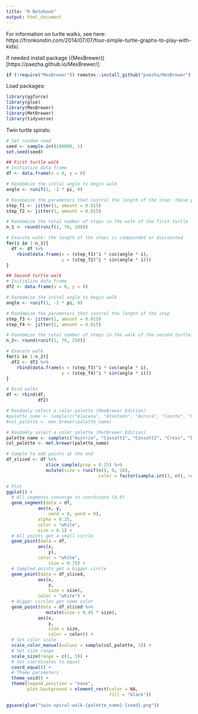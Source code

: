 ```yaml
---
title: "R Notebook"
output: html_document
---
```


For information on turtle walks, see here: https://fronkonstin.com/2014/07/07/four-simple-turtle-graphs-to-play-with-kids/.

If needed install package ({MexBrewer})[https://paezha.github.io/MexBrewer/]:
```r
if (!require("MexBrewer")) remotes::install_github("paezha/MexBrewer") 
```


Load packages:
```r
library(ggforce)
library(glue)
library(MexBrewer)
library(MetBrewer)
library(tidyverse)
```

Twin turtle spirals:
```r
# Set random seed
seed <- sample.int(100000, 1)
set.seed(seed)

## First turtle walk
# Initialize data frame
df <- data.frame(x = 0, y = 0)

# Randomize the inital angle to begin walk
angle <- runif(1, -2 * pi, 0)

# Randomize the parameters that control the length of the step: these parameters are _very_ important because the compounding means the overall effect can be very dramatic (explosive growth or precipitous discount)
step_f1 <- jitter(1, amount = 0.015)
step_f2 <- jitter(1, amount = 0.015)

# Randomize the total number of steps in the walk of the first turtle
n_1 <- round(runif(1, 70, 200))

# Execute walk: the length of the steps is compounded or discounted
for(i in 1:n_1){
  df <- df %>%
    rbind(data.frame(x = (step_f1)^i * cos(angle * i),
                     y = (step_f2)^i * sin(angle * i)))
}

## Second turtle walk
# Initialize data frame
df2 <- data.frame(x = 0, y = 0)

# Randomize the inital angle to begin walk
angle <- runif(1, -2 * pi, 0)

# Randomize the parameters that control the length of the step
step_f3 <- jitter(1, amount = 0.015)
step_f4 <- jitter(1, amount = 0.015)

# Randomize the total number of steps in the walk of the second turtle
n_2<- round(runif(1, 70, 250))

# Execute walk
for(i in 1:n_2){
  df2 <- df2 %>%
    rbind(data.frame(x = (step_f3)^i * cos(angle * i),
                     y = (step_f4)^i * sin(angle * i)))
}

# Bind walks
df <- rbind(df,
            df2)

# Randomly select a color palette (MexBrewer Edition)
#palette_name <- sample(c("Alacena", "Atentado", "Aurora", "Concha", "Frida", "Revolucion", "Ronda", "Tierra"), 1)
#col_palette <- mex.brewer(palette_name)

# Randomly select a color palette (MetBrewer Edition)
palette_name <- sample(c("Austria", "Cassatt1", "Cassatt2", "Cross", "Degas", "Derain", "Egypt", "Gauguin", "Greek", "Hiroshige", "Hokusai1", "Hokusai2", "Hokusai3", "Homer1", "Homer2", "Ingres", "Isfahan1", "Isfahan2", "Juarez", "Klimt", "Lakota", "Manet", "Monet", "Moreau", "Morgenstern", "Nattier", "Navajo", "NewKingdom", "Nizami", "OKeeffe1", "OKeeffe2", "Peru1", "Peru2", "Pillement", "Pissaro", "Redon", "Renoir", "Robert", "Signac", "Stevens", "Tara", "Thomas", "Tiepolo", "Troy", "Tsimshian", "VanGogh1", "VanGogh2", 'VanGogh3', "Veronese", "Wissing"), 1)
col_palette <- met.brewer(palette_name)

# Sample to add points at the end
df_sliced <- df %>%
               slice_sample(prop = 0.25) %>%
               mutate(size = runif(n(), 0, 10),
                                   color = factor(sample.int(3, n(), replace = TRUE)))

# Plot
ggplot() +
  # All segments converge to coordinate (0,0)
  geom_segment(data = df,
            aes(x, y, 
                xend = 0, yend = 0),
            alpha = 0.25,
            color = "white",
            size = 0.1) + 
  # All points get a small circle
  geom_point(data = df,
            aes(x, 
                y),
            color = "white",
                size = 0.75) + 
  # Sampled points get a bigger circle
  geom_point(data = df_sliced,
            aes(x, 
                y,
                size = size),
            color = "white") + 
  # Bigger circles get some color
  geom_point(data = df_sliced %>%
               mutate(size = 0.45 * size),
            aes(x, 
                y,
                size = size,
                color = color)) +
  # Set color scale
  scale_color_manual(values = sample(col_palette, 3)) +
  # Set size range
  scale_size(range = c(1, 5)) +
  # Set coordinates to equal
  coord_equal() + 
  # Theme parameters
  theme_void() + 
  theme(legend.position = "none",
        plot.background = element_rect(color = NA, 
                                       fill = "black"))

ggsave(glue("twin-spiral-walk-{palette_name}-{seed}.png"))
```
